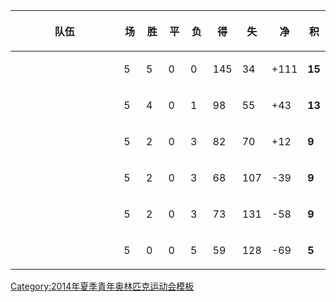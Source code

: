 {| class="wikitable" style="text-align:center;"
|-
!width=175 |队伍
!width=20 abbr="比赛场次" |场
!width=20 abbr="胜利" |胜
!width=20 abbr="平局" |平
!width=20 abbr="失败" |负
!width=20 abbr="得分" |得
!width=20 abbr="失分" |失
!width=25 abbr="净胜分" |净
!width=20 abbr="积分" |积
|-bgcolor="#ccffcc"
|align=left|{{flagIOC|ARG|2014年夏季青年}}
|5||5||0||0||145||34||+111||'''15'''
|-bgcolor="#ccffcc"
|align=left|{{flagIOC|FRA|2014年夏季青年}}
|5||4||0||1||98||55||+43||'''13'''
|-bgcolor="#ccffcc"
|align=left|{{flagIOC|FIJ|2014年夏季青年}}
|5||2||0||3||82||70||+12||'''9'''
|-bgcolor="#ccffcc"
|align=left|{{flagIOC|KEN|2014年夏季青年}}
|5||2||0||3||68||107||-39||'''9'''
|-
|align=left|{{flagIOC|JPN|2014年夏季青年}}
|5||2||0||3||73||131||-58||'''9'''
|-
|align=left|{{flagIOC|USA|2014年夏季青年}}
|5||0||0||5||59||128||-69||'''5'''
|}<noinclude>
[[Category:2014年夏季青年奥林匹克运动会模板]]
</noinclude>